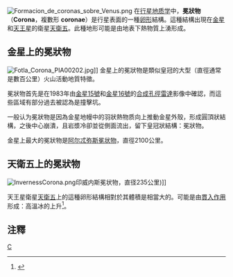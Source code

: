 [[File:Formacion_de_coronas_sobre_Venus.png|thumb]]
在[[行星地质学|行星地质学]]中，'''冕狀物'''（'''Corona'''，複數形 '''coronae'''）是行星表面的一種[[卵形|卵形]]結構。這種結構出現在[[金星|金星]]和[[天王星|天王星]]的衛星[[天衛五|天衛五]]。此種地形可能是由地表下熱物質上湧形成。

==金星上的冕狀物==
{{see also|金星冕狀物列表}}
[[Image:Fotla_Corona_PIA00202.jpg|thumb]]]]
金星上的冕狀物是類似皇冠的大型（直徑通常是數百公里）火山活動地質特徵。 

冕狀物首先是在1983年由[[金星15號|金星15號]]和[[金星16號|金星16號]]的[[合成孔徑雷達|合成孔徑雷達]]影像中確認，而這些區域有部分過去被認為是撞擊坑。

一般认为冕狀物是因為金星地幔中的羽狀熱物质向上推動金星外殼，形成圓頂狀結構，之後中心崩潰，且岩漿冷卻並從側面流出，留下皇冠狀結構：冕狀物。

金星上最大的冕狀物是[[阿尔忒弥斯冕状物|阿尔忒弥斯冕状物]]，直徑2100公里。

==天衛五上的冕狀物==
[[File:InvernessCorona.png|thumb]]印威内斯冕状物，直径235公里)]]
{{see also|天衛五表面特徵列表}}

天王星衛星[[天衛五|天衛五]]上的這種卵形結構相對於其體積是相當大的。可能是由[[貫入體|貫入作用]]形成：高溫冰的上升<ref name="Pappalardo">{{cite conference
  | first = Pappalardo
  | last = R.
  | coauthors = [[隆納·格里利|Greeley, R.]]
  | title = Structural evidence for reorientation of Miranda about a paleo-pole
  | booktitle = In Lunar and Planetary Inst., Twenty-Fourth Lunar and Planetary Science Conference. Part 3: N-Z
  | pages = 1111–1112
  | year = 1993
  | url = http://adsabs.harvard.edu/abs/1993LPI....24.1111P
  | accessdate = 2006-08-05
  | archive-date = 2019-10-29
  | archive-url = https://web.archive.org/web/20191029134130/http://adsabs.harvard.edu/abs/1993LPI....24.1111P
  | dead-url = no
  }}</ref>。

==注釋==
<references />

[[Category:太陽系天體表面特徵|C]]